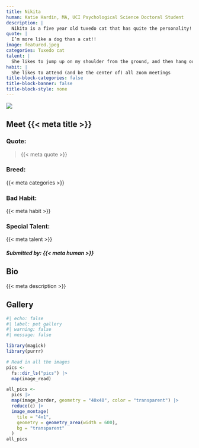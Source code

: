 ```yaml
---
title: Nikita
human: Katie Hardin, MA, UCI Psychological Science Doctoral Student
description: |
  Nikita is a five year old tuxedo cat that has quite the personality! She loves to “talk” and practically narrates everything she does. She loves to be around people, and is the most affectionate cat I have ever met. If she’s not in the window looking for birds, you will find her cuddling with her sister, Nani, or helping out with my research (see pictures).
quote: |
  I’m more like a dog than a cat!!
image: featured.jpeg
categories: Tuxedo cat
talent: |
  She likes to jump up on my shoulder from the ground, and then hang out there like a parrot
habit: |
  She likes to attend (and be the center of) all zoom meetings
title-block-categories: false
title-block-banner: false
title-block-style: none
---
```


::: grid
::: {#about-pet-text .g-col-12 .g-col-md-6}
![](featured.jpeg){.lightbox}
:::

::: {.g-col-12 .g-col-md-6}
::: {simple-info}
# Meet {{< meta title >}}

### Quote: 

> {{< meta quote >}}

### Breed:

{{< meta categories >}}

### Bad Habit:

{{< meta habit >}}

### Special Talent:

{{< meta talent >}}
:::
:::
:::

##### Submitted by: {{< meta human >}}

## Bio

{{< meta description >}}

## Gallery

```r
#| echo: false
#| label: pet gallery
#| warning: false
#| message: false

library(magick)
library(purrr)

# Read in all the images
pics <-
  fs::dir_ls("pics") |>
  map(image_read)

all_pics <-
  pics |>
  map(image_border, geometry = "40x40", color = "transparent") |>
  reduce(c) |>
  image_montage(
    tile = "4x1",
    geometry = geometry_area(width = 600),
    bg = "transparent"
  )
all_pics
```